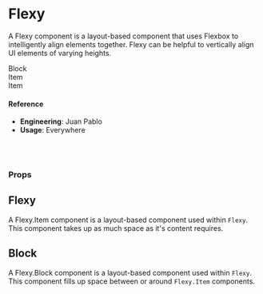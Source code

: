 
<Meta title="🛠 Utilities/UI Convenience/Flexy" component={Flexy} />

# Flexy

A Flexy component is a layout-based component that uses Flexbox to intelligently align elements together. Flexy can be helpful to vertically align UI elements of varying heights.

<Canvas>
  <Story name="default">
    <Flexy>
      <Flexy.Block>
        <div style={{ background: 'dodgerblue' }}>Block</div>
      </Flexy.Block>
      <Flexy.Item>
        <div style={{ background: 'salmon' }}>Item</div>
      </Flexy.Item>
      <Flexy.Item>
        <div style={{ background: 'lightgreen' }}>Item</div>
      </Flexy.Item>
    </Flexy>
  </Story>
</Canvas>

#### Reference

- **Engineering**: Juan Pablo
- **Usage**: Everywhere

<br />
<br />

### Props

<ArgsTable of={Flexy} />

## Flexy

A Flexy.Item component is a layout-based component used within `Flexy`. This component takes up as much space as it's content requires.

## Block

A Flexy.Block component is a layout-based component used within `Flexy`. This component fills up space between or around `Flexy.Item` components.
